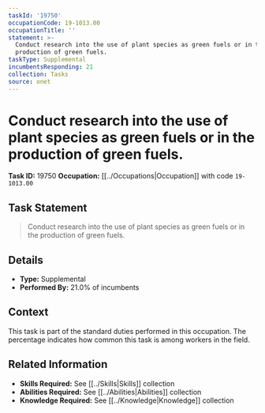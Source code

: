 ```yaml
---
taskId: '19750'
occupationCode: 19-1013.00
occupationTitle: ''
statement: >-
  Conduct research into the use of plant species as green fuels or in the
  production of green fuels.
taskType: Supplemental
incumbentsResponding: 21
collection: Tasks
source: onet
---
```

# Conduct research into the use of plant species as green fuels or in the production of green fuels.

**Task ID:** 19750
**Occupation:** [[../Occupations|Occupation]] with code `19-1013.00`

## Task Statement

> Conduct research into the use of plant species as green fuels or in the production of green fuels.

## Details

- **Type:** Supplemental
- **Performed By:** 21.0% of incumbents

## Context

This task is part of the standard duties performed in this occupation. The percentage indicates how common this task is among workers in the field.

## Related Information

- **Skills Required:** See [[../Skills|Skills]] collection
- **Abilities Required:** See [[../Abilities|Abilities]] collection
- **Knowledge Required:** See [[../Knowledge|Knowledge]] collection
